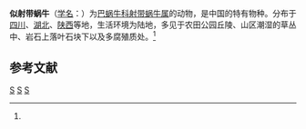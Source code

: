 {{Speciesbox
| taxon = Laeocathaica subsimilis
| binomial_authority = (Deshayes, 1873)<ref name='id11119'>{{cite web| url =http://www.bioinfo.cn/db05/BjdwSpecies.php?action=view&id=11119| title =似射带蜗牛| work =《中国动物物种编目数据库》| publisher =中国科学院微生物研究所| author =中国科学院动物研究所| accessdate =2009-04-28| deadurl =yes| archiveurl =https://web.archive.org/web/20160305032648/http://www.bioinfo.cn/db05/BjdwSpecies.php?action=view&id=11119| archivedate =2016-03-05}}</ref>
}}

'''似射带蜗牛'''（[[学名|学名]]：{{lang|la|''Laeocathaica subsimilis''}}）为[[巴蜗牛科|巴蜗牛科]][[射带蜗牛属|射带蜗牛属]]的动物，是中国的特有物种。分布于[[四川|四川]]、[[湖北|湖北]]、[[陕西|陕西]]等地，生活环境为陆地，多见于农田公园丘陵、山区潮湿的草丛中、岩石上落叶石块下以及多腐殖质处。<ref name='id11119'/>

== 参考文献 ==
{{reflist}}

{{软体动物小作品}}

{{Taxonbar}}
[[Category:1873年描述的动物|S]]
[[Category:射带蜗牛属|S]]
[[Category:中国特有软体动物|S]]